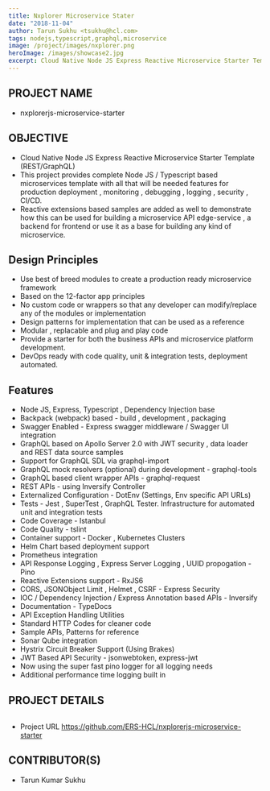 ```yaml
---
title: Nxplorer Microservice Stater
date: "2018-11-04"
author: Tarun Sukhu <tsukhu@hcl.com>
tags: nodejs,typescript,graphql,microservice
image: /project/images/nxplorer.png
heroImage: /images/showcase2.jpg
excerpt: Cloud Native Node JS Express Reactive Microservice Starter Template (REST/GraphQL)
---
```



## PROJECT NAME

- nxplorerjs-microservice-starter

## OBJECTIVE

- Cloud Native Node JS Express Reactive Microservice Starter Template (REST/GraphQL)
- This project provides complete Node JS / Typescript based microservices template with all that will be needed features for production deployment , monitoring , debugging , logging , security , CI/CD.
- Reactive extensions based samples are added as well to demonstrate how this can be used for building a microservice API edge-service , a backend for frontend or use it as a base for building any kind of microservice.

## Design Principles

- Use best of breed modules to create a production ready microservice framework
- Based on the 12-factor app principles
- No custom code or wrappers so that any developer can modify/replace any of the modules or implementation
- Design patterns for implementation that can be used as a reference
- Modular , replacable and plug and play code
- Provide a starter for both the business APIs and microservice platform development.
- DevOps ready with code quality, unit & integration tests, deployment automated.

## Features

- Node JS, Express, Typescript , Dependency Injection base
- Backpack (webpack) based - build , development , packaging
- Swagger Enabled - Express swagger middleware / Swagger UI integration
- GraphQL based on Apollo Server 2.0 with JWT security , data loader and REST data source samples
- Support for GraphQL SDL via graphql-import
- GraphQL mock resolvers (optional) during development - graphql-tools
- GraphQL based client wrapper APIs - graphql-request
- REST APIs - using Inversify Controller
- Externalized Configuration - DotEnv (Settings, Env specific API URLs)
- Tests - Jest , SuperTest , GraphQL Tester. Infrastructure for automated unit and integration tests
- Code Coverage - Istanbul
- Code Quality - tslint
- Container support - Docker , Kubernetes Clusters
- Helm Chart based deployment support
- Prometheus integration
- API Response Logging , Express Server Logging , UUID propogation - Pino
- Reactive Extensions support - RxJS6
- CORS, JSONObject Limit , Helmet , CSRF - Express Security
- IOC / Dependency Injection / Express Annotation based APIs - Inversify
- Documentation - TypeDocs
- API Exception Handling Utilities
- Standard HTTP Codes for cleaner code
- Sample APIs, Patterns for reference
- Sonar Qube integration
- Hystrix Circuit Breaker Support (Using Brakes)
- JWT Based API Security - jsonwebtoken, express-jwt
- Now using the super fast pino logger for all logging needs
- Additional performance time logging built in

## PROJECT DETAILS

<Image imageName="express-microservice-starter" bypassImage />

- Project URL https://github.com/ERS-HCL/nxplorerjs-microservice-starter

## CONTRIBUTOR(S)

- Tarun Kumar Sukhu
